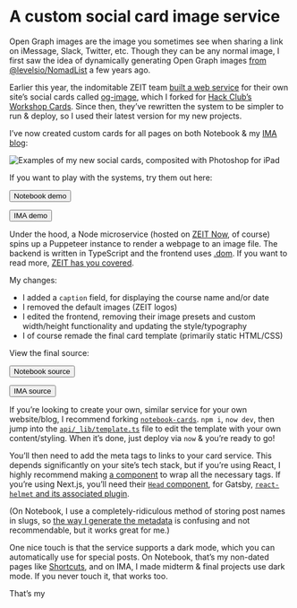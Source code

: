 
# A custom social card image service

Open Graph images are the image you sometimes see when sharing a link on iMessage, Slack, Twitter, etc. Though they can be any normal image, I first saw the idea of dynamically generating Open Graph images [from @levelsio/NomadList](https://levels.io/phantomjs-social-media-share-pictures/) a few years ago. 

Earlier this year, the indomitable ZEIT team [built a web service](https://zeit.co/blog/social-og-image-cards-as-a-service) for their own site’s social cards called [og-image](https://github.com/zeit/og-image), which I forked for [Hack Club’s Workshop Cards](https://hackclub-workshopcards.now.sh). Since then, they’ve rewritten the system to be simpler to run & deploy, so I used their latest version for my new projects.

I’ve now created custom cards for all pages on both Notebook & my [IMA blog](https://ima.lachlanjc.me):

![ Examples of my new social cards, composited with Photoshop for iPad](https://d2wkqk610zk1ag.cloudfront.net/items/453j0U0N0p3h0I2x2s3j/IMG_0991.PNG)

If you want to play with the systems, try them out here:

<Button as="a" href="https://notebook-cards.lachlanjc.now.sh">Notebook demo</Button>

<Button as="a" href="https://ima-cards.lachlanjc.now.sh">IMA demo</Button>

Under the hood, a Node microservice (hosted on [ZEIT Now](https://zeit.co/), of course) spins up a Puppeteer instance to render a webpage to an image file. The backend is written in TypeScript and the frontend uses [.dom](https://github.com/wavesoft/dot-dom). If you want to read more, [ZEIT has you covered](https://zeit.co/blog/social-og-image-cards-as-a-service#how-it-works).

My changes:

- I added a `caption` field, for displaying the course name and/or date
- I removed the default images (ZEIT logos)
- I edited the frontend, removing their image presets and custom width/height functionality and updating the style/typography
- I of course remade the final card template (primarily static HTML/CSS)

View the final source:

<Button as="a" href="https://github.com/lachlanjc/notebook-cards">Notebook source</Button>

<Button as="a" href="https://github.com/lachlanjc/ima-cards">IMA source</Button>

If you’re looking to create your own, similar service for your own website/blog, I recommend forking [`notebook-cards`](https://github.com/lachlanjc/notebook-cards). `npm i`, `now dev`, then jump into the [`api/_lib/template.ts`](https://github.com/lachlanjc/notebook-cards/blob/master/api/_lib/template.ts) file to edit the template with your own content/styling. When it’s done, just deploy via `now` & you’re ready to go!

You’ll then need to add the meta tags to links to your card service. This depends significantly on your site’s tech stack, but if you’re using React, I highly recommend making [a component](https://github.com/lachlanjc/notebook/blob/345afbf4b512e5d5f4c66a15fab1d1be8ce46297/src/components/meta.js) to wrap all the necessary tags. If you’re using Next.js, you’ll need their [`Head` component](https://nextjs.org/docs#populating-head), for Gatsby, [`react-helmet` and its associated plugin](https://www.gatsbyjs.org/docs/add-page-metadata/#using-react-helmet-and-gatsby-plugin-react-helmet).

(On Notebook, I use a completely-ridiculous method of storing post names in slugs, so [the way I generate the metadata](https://github.com/lachlanjc/notebook/commit/345afbf4b512e5d5f4c66a15fab1d1be8ce46297#diff-34a6d62af0cf0b784f8444529f3130efR42) is confusing and not recommendable, but it works great for me.)

One nice touch is that the service supports a dark mode, which you can automatically use for special posts. On Notebook, that’s my non-dated pages like [Shortcuts](https://notebook.lachlanjc.me/shortcuts/), and on IMA, I made midterm & final projects use dark mode. If you never touch it, that works too.

That’s my 